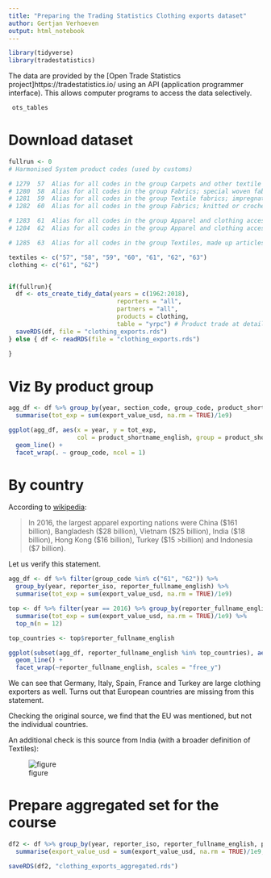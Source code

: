 ```yaml
---
title: "Preparing the Trading Statistics Clothing exports dataset"
author: Gertjan Verhoeven
output: html_notebook
---
```


```r
library(tidyverse)
library(tradestatistics)
```

The data are provided by the [Open Trade Statistics project]https://tradestatistics.io/ using an API (application programmer interface). 
This allows computer programs to access the data selectively.

```r
 ots_tables
```


# Download dataset

```r
fullrun <- 0
# Harmonised System product codes (used by customs)

# 1279	57	Alias for all codes in the group Carpets and other textile floor coverings
# 1280	58	Alias for all codes in the group Fabrics; special woven fabrics, tufted textile fabrics, lace, tapestries, trimmings, embroidery
# 1281	59	Alias for all codes in the group Textile fabrics; impregnated, coated, covered or laminated; textile articles of a kind suitable for industrial use
# 1282	60	Alias for all codes in the group Fabrics; knitted or crocheted

# 1283	61	Alias for all codes in the group Apparel and clothing accessories; knitted or crocheted
# 1284	62	Alias for all codes in the group Apparel and clothing accessories; not knitted or crocheted

# 1285	63	Alias for all codes in the group Textiles, made up articles; sets; worn clothing and worn textile articles; rags

textiles <- c("57", "58", "59", "60", "61", "62", "63")
clothing <- c("61", "62")


if(fullrun){
  df <- ots_create_tidy_data(years = c(1962:2018), 
                              reporters = "all", 
                              partners = "all",
                              products = clothing, 
                              table = "yrpc") # Product trade at detailed level (Year, reporter, and Product Code)
  saveRDS(df, file = "clothing_exports.rds")
} else { df <- readRDS(file = "clothing_exports.rds")
  
}
```

# Viz By product group

```r
agg_df <- df %>% group_by(year, section_code, group_code, product_shortname_english) %>% 
  summarise(tot_exp = sum(export_value_usd, na.rm = TRUE)/1e9)

ggplot(agg_df, aes(x = year, y = tot_exp, 
                   col = product_shortname_english, group = product_shortname_english)) + 
  geom_line() +
  facet_wrap(. ~ group_code, ncol = 1)
```


# By country

According to [wikipedia](https://en.wikipedia.org/wiki/Clothing_industry#Production):

>In 2016, the largest apparel exporting nations were China ($161 billion), Bangladesh ($28 billion), Vietnam ($25 billion), India ($18 billion), Hong Kong ($16 billion), Turkey ($15 >billion) and Indonesia ($7 billion). 

Let us verify this statement.

```r
agg_df <- df %>% filter(group_code %in% c("61", "62")) %>%
  group_by(year, reporter_iso, reporter_fullname_english) %>% 
  summarise(tot_exp = sum(export_value_usd, na.rm = TRUE)/1e9)

top <- df %>% filter(year == 2016) %>% group_by(reporter_fullname_english) %>%
  summarise(tot_exp = sum(export_value_usd, na.rm = TRUE)/1e9) %>% 
  top_n(n = 12)

top_countries <- top$reporter_fullname_english

ggplot(subset(agg_df, reporter_fullname_english %in% top_countries), aes(x = year, y = tot_exp)) + 
  geom_line() +
  facet_wrap(~reporter_fullname_english, scales = "free_y")

```

We can see that Germany, Italy, Spain, France and Turkey are large clothing exporters as well.
Turns out that European countries are missing from this statement.

Checking the original source, we find that the EU was mentioned, but not the individual countries.

An additional check is this source from India (with a broader definition of Textiles):

![figure](35977737.cms.gif)

# Prepare aggregated set for the course

```r
df2 <- df %>% group_by(year, reporter_iso, reporter_fullname_english, partner_iso, partner_fullname_english) %>%
  summarise(export_value_usd = sum(export_value_usd, na.rm = TRUE)/1e9, import_value_usd = sum(import_value_usd, na.rm = TRUE)/1e9)

saveRDS(df2, "clothing_exports_aggregated.rds")
```


